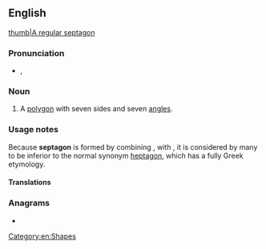 ==English==
[[image:Heptagon.svg|thumb|A [[regular]] septagon]]

===Pronunciation===
* {{a|US}} {{enPR|sĕpt'əgŏn}}, {{IPA|/ˈsɛptəɡɒn/|lang=en}}

===Noun===
{{en-noun}}

# {{lb|en|proscribed}} A [[polygon]] with seven sides and seven [[angle]]s.

===Usage notes===
Because '''septagon''' is formed by combining {{der|en|la|septem||seven}}, with {{der|en|grc|γωνία||angle}}, it is considered by many to be inferior to the normal synonym [[heptagon]], which has a fully Greek etymology.

====Translations====
{{trans-top|polygon with seven sides and six angles}}
{{trans-mid}}
{{trans-bottom}}

===Anagrams===
* {{anagrams|en|a=aegnopst|eptagons|gone past|pontages}}

[[Category:en:Shapes]]